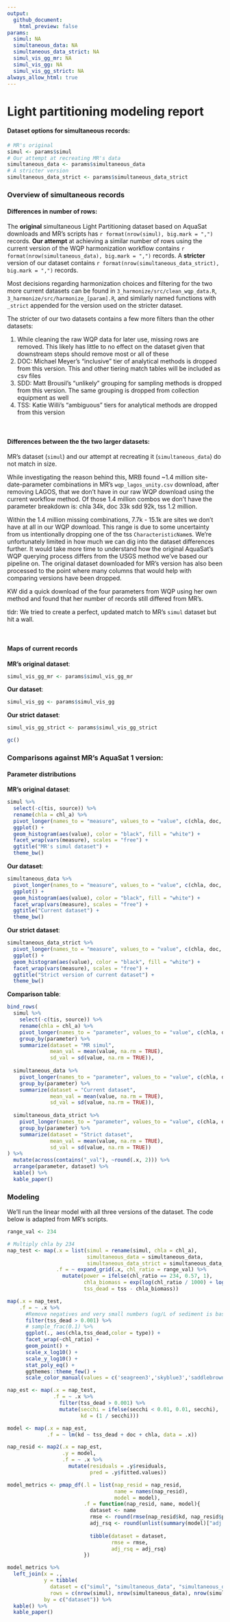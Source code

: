 ```yaml
---
output:
  github_document:
    html_preview: false
params:
  simul: NA
  simultaneous_data: NA
  simultaneous_data_strict: NA
  simul_vis_gg_mr: NA
  simul_vis_gg: NA
  simul_vis_gg_strict: NA
always_allow_html: true
---
```


# Light partitioning modeling report

#### Dataset options for simultaneous records:
```r
# MR's original
simul <- params$simul
# Our attempt at recreating MR's data
simultaneous_data <- params$simultaneous_data
# A stricter version
simultaneous_data_strict <- params$simultaneous_data_strict
```

### Overview of simultaneous records

#### Differences in number of rows:
The **original** simultaneous Light Partitioning dataset based on AquaSat downloads and MR's scripts has `r format(nrow(simul), big.mark = ",")` records.
**Our attempt** at achieving a similar number of rows using the current version of the WQP harmonization workflow contains `r format(nrow(simultaneous_data), big.mark = ",")` records.
A **stricter** version of our dataset contains `r format(nrow(simultaneous_data_strict), big.mark = ",")` records.

Most decisions regarding harmonization choices and filtering for the two more current datasets can be found in `3_harmonize/src/clean_wqp_data.R`, `3_harmonize/src/harmonize_[param].R`, and similarly named functions with `_strict` appended for the version used on the stricter dataset.

The stricter of our two datasets contains a few more filters than the other datasets:

  1. While cleaning the raw WQP data for later use, missing rows are removed. This likely has little to no effect on the dataset given that downstream steps should remove most or all of these
  2. DOC: Michael Meyer's "inclusive" tier of analytical methods is dropped from this version. This and other tiering match tables will be included as csv files
  3. SDD: Matt Brousil's "unlikely" grouping for sampling methods is dropped from this version. The same grouping is dropped from collection equipment as well
  4. TSS: Katie Willi's "ambiguous" tiers for analytical methods are dropped from this version

<br>

#### Differences between the the two larger datasets:
MR's dataset (`simul`) and our attempt at recreating it (`simultaneous_data`) do not match in size.

While investigating the reason behind this, MRB found ~1.4 million site-date-parameter combinations in MR's `wqp_lagos_unity.csv` download, after removing LAGOS, that we don't have in our raw WQP download using the current workflow method. Of those 1.4 million combos we don't have the parameter breakdown is: chla 34k, doc 33k sdd 92k, tss 1.2 million.

Within the 1.4 million missing combinations, 7.7k - 15.1k are sites we don't have at all in our WQP download. This range is due to some uncertainty from us intentionally dropping one of the tss `CharacteristicName`s. We're unfortunately limited in how much we can dig into the dataset differences further. It would take more time to understand how the original AquaSat's WQP querying process differs from the USGS method we've based our pipeline on. The original dataset downloaded for MR's version has also been processed to the point where many columns that would help with comparing versions have been dropped.

KW did a quick download of the four parameters from WQP using her own method and found that her number of records still differed from MR's.

tldr: We tried to create a perfect, updated match to MR's `simul` dataset but hit a wall.

<br>

#### Maps of current records

**MR's original dataset**:
```r
simul_vis_gg_mr <- params$simul_vis_gg_mr
```

**Our dataset**:
```r
simul_vis_gg <- params$simul_vis_gg
```

**Our strict dataset**:
```r
simul_vis_gg_strict <- params$simul_vis_gg_strict
```

```r
gc()
```

### Comparisons against MR's AquaSat 1 version:

#### Parameter distributions

**MR's original dataset**:

```r
simul %>%
  select(-c(tis, source)) %>%
  rename(chla = chl_a) %>%
  pivot_longer(names_to = "measure", values_to = "value", c(chla, doc, secchi, tss)) %>%
  ggplot() +
  geom_histogram(aes(value), color = "black", fill = "white") +
  facet_wrap(vars(measure), scales = "free") +
  ggtitle("MR's simul dataset") +
  theme_bw()
```

**Our dataset**:

```r
simultaneous_data %>%
  pivot_longer(names_to = "measure", values_to = "value", c(chla, doc, secchi, tss)) %>%
  ggplot() +
  geom_histogram(aes(value), color = "black", fill = "white") +
  facet_wrap(vars(measure), scales = "free") +
  ggtitle("Current dataset") +
  theme_bw()
```

**Our strict dataset**:

```r
simultaneous_data_strict %>%
  pivot_longer(names_to = "measure", values_to = "value", c(chla, doc, secchi, tss)) %>%
  ggplot() +
  geom_histogram(aes(value), color = "black", fill = "white") +
  facet_wrap(vars(measure), scales = "free") +
  ggtitle("Strict version of current dataset") +
  theme_bw()
```

**Comparison table**:
```r
bind_rows(
  simul %>%
    select(-c(tis, source)) %>%
    rename(chla = chl_a) %>%
    pivot_longer(names_to = "parameter", values_to = "value", c(chla, doc, secchi, tss)) %>%
    group_by(parameter) %>%
    summarize(dataset = "MR simul",
              mean_val = mean(value, na.rm = TRUE),
              sd_val = sd(value, na.rm = TRUE)),
  
  simultaneous_data %>%
    pivot_longer(names_to = "parameter", values_to = "value", c(chla, doc, secchi, tss)) %>%
    group_by(parameter) %>%
    summarize(dataset = "Current dataset",
              mean_val = mean(value, na.rm = TRUE),
              sd_val = sd(value, na.rm = TRUE)),
  
  simultaneous_data_strict %>%
    pivot_longer(names_to = "parameter", values_to = "value", c(chla, doc, secchi, tss)) %>%
    group_by(parameter) %>%
    summarize(dataset = "Strict dataset",
              mean_val = mean(value, na.rm = TRUE),
              sd_val = sd(value, na.rm = TRUE))
) %>%
  mutate(across(contains("_val"), ~round(.x, 2))) %>%
  arrange(parameter, dataset) %>%
  kable() %>%
  kable_paper()
```

### Modeling

We'll run the linear model with all three versions of the dataset. The code below is adapted from MR's scripts.
```r
range_val <- 234

# Multiply chla by 234
nap_test <- map(.x = list(simul = rename(simul, chla = chl_a),
                          simultaneous_data = simultaneous_data,
                          simultaneous_data_strict = simultaneous_data_strict),
                .f = ~ expand_grid(.x, chl_ratio = range_val) %>%
                  mutate(power = ifelse(chl_ratio == 234, 0.57, 1),
                         chla_biomass = exp(log(chl_ratio / 1000) + log(chla) * power),
                         tss_dead = tss - chla_biomass))


```

```r
map(.x = nap_test,
    .f = ~ .x %>%
      #Remove negatives and very small numbers (ug/L of sediment is basically zero)
      filter(tss_dead > 0.001) %>%
      # sample_frac(0.1) %>%
      ggplot(., aes(chla,tss_dead,color = type)) +
      facet_wrap(~chl_ratio) + 
      geom_point() + 
      scale_x_log10() + 
      scale_y_log10() + 
      stat_poly_eq() + 
      ggthemes::theme_few() + 
      scale_color_manual(values = c('seagreen3','skyblue3','saddlebrown')))
```

```r
nap_est <- map(.x = nap_test,
               .f = ~ .x %>%
                 filter(tss_dead > 0.001) %>%
                 mutate(secchi = ifelse(secchi < 0.01, 0.01, secchi),
                        kd = (1 / secchi)))
```

```r
model <- map(.x = nap_est,
             .f = ~ lm(kd ~ tss_dead + doc + chla, data = .x))

nap_resid <- map2(.x = nap_est,
                  .y = model,
                  .f = ~ .x %>%
                    mutate(residuals = .y$residuals,
                           pred = .y$fitted.values))

model_metrics <- pmap_df(.l = list(nap_resid = nap_resid,
                                   name = names(nap_resid),
                                   model = model),
                         .f = function(nap_resid, name, model){
                           dataset <- name
                           rmse <- round(rmse(nap_resid$kd, nap_resid$pred), 2)
                           adj_rsq <- round(unlist(summary(model)["adj.r.squared"][1]), 2)
                           
                           tibble(dataset = dataset,
                                  rmse = rmse,
                                  adj_rsq = adj_rsq)
                         })

model_metrics %>%
  left_join(x = .,
            y = tibble(
              dataset = c("simul", "simultaneous_data", "simultaneous_data_strict"),
              rows = c(nrow(simul), nrow(simultaneous_data), nrow(simultaneous_data_strict))),
            by = c("dataset")) %>%
  kable() %>%
  kable_paper()
```

